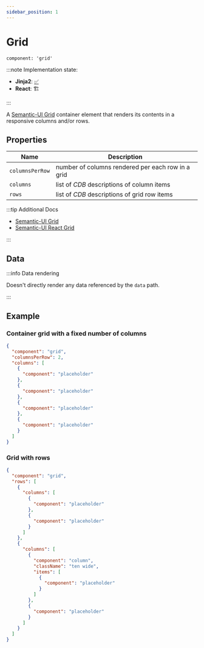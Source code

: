 ```yaml
---
sidebar_position: 1
---
```


# Grid

`component: 'grid'`

:::note Implementation state:

- **Jinja2**: [✅](https://github.com/oarepo/oarepo-ui/blob/invenio-3.5-jinja/oarepo_ui/templates/oarepo_ui/components/components.html.jinja2#L2)
- **React**: 🏗

:::

A [Semantic-UI Grid](https://semantic-ui.com/collections/grid.html#/definition) container element that
renders its contents in a responsive columns and/or rows.

## Properties

| Name            | Description                                       |
| --------------- | ------------------------------------------------- |
| `columnsPerRow` | number of columns rendered per each row in a grid |
| `columns`       | list of _CDB_ descriptions of column items        |
| `rows`          | list of _CDB_ descriptions of grid row items      |

:::tip Additional Docs

- [Semantic-UI Grid](https://semantic-ui.com/collections/grid.html#/definition)
- [Semantic-UI React Grid](https://react.semantic-ui.com/collections/grid/)

:::

## Data

:::info Data rendering

Doesn't directly render any data referenced by the `data` path.

:::

## Example

### Container grid with a fixed number of columns

```json title=layout.json5
{
  "component": "grid",
  "columnsPerRow": 2,
  "columns": [
    {
      "component": "placeholder"
    },
    {
      "component": "placeholder"
    },
    {
      "component": "placeholder"
    },
    {
      "component": "placeholder"
    }
  ]
}
```

### Grid with rows

```json title=layout.json5
{
  "component": "grid",
  "rows": [
    {
      "columns": [
        {
          "component": "placeholder"
        },
        {
          "component": "placeholder"
        }
      ]
    },
    {
      "columns": [
        {
          "component": "column",
          "className": "ten wide",
          "items": [
            {
              "component": "placeholder"
            }
          ]
        },
        {
          "component": "placeholder"
        }
      ]
    }
  ]
}
```
